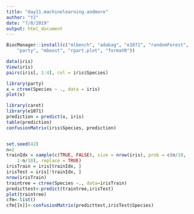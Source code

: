 ```yaml
---
title: "day11.machinelearning.andmore"
author: "YJ"
date: "7/8/2019"
output: html_document
---
```


```r
BiocManager::install(c("mlbench", "adabag", "e1071", "randomForest", 
    "party", "mboost", "rpart.plot", "formatR"))
```

```r
data(iris)
View(iris)
pairs(iris[, 1:4], col = iris$Species)
```
```r
library(party)
x = ctree(Species ~ ., data = iris)
plot(x)
```

```r
library(caret)
library(e1071)
prediction = predict(x, iris)
table(prediction)
confusionMatrix(iris$Species, prediction)
```

```r

```

```r
set.seed(42)
n=2
trainIdx = sample(c(TRUE, FALSE), size = nrow(iris), prob = c(n/10, 
    1-n/10), replace = TRUE)
irisTrain = iris[trainIdx, ]
irisTest = iris[!trainIdx, ]
nrow(irisTrain)
traintree = ctree(Species ~., data=irisTrain)
predicttest<-predict(traintree,irisTest)
plot(traintree)
cfm<-list()
cfm[[n]]<-confusionMatrix(predicttest,irisTest$Species)
```

